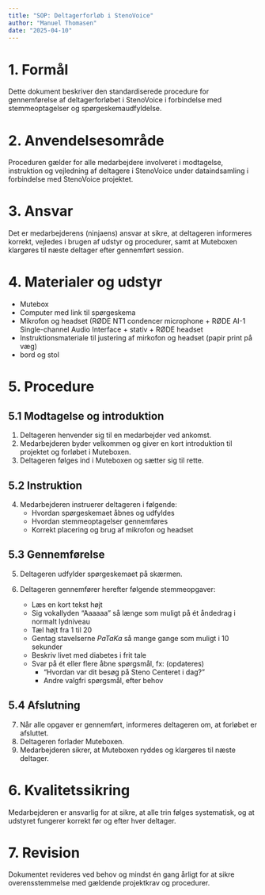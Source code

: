```yaml
---
title: "SOP: Deltagerforløb i StenoVoice"
author: "Manuel Thomasen"
date: "2025-04-10"
---
```


# 1. Formål

Dette dokument beskriver den standardiserede procedure for gennemførelse af deltagerforløbet i StenoVoice i forbindelse med stemmeoptagelser og spørgeskemaudfyldelse.

# 2. Anvendelsesområde

Proceduren gælder for alle medarbejdere involveret i modtagelse, instruktion og vejledning af deltagere i StenoVoice under dataindsamling i forbindelse med StenoVoice projektet.

# 3. Ansvar

Det er medarbejderens (ninjaens) ansvar at sikre, at deltageren informeres korrekt, vejledes i brugen af udstyr og procedurer, samt at Muteboxen klargøres til næste deltager efter gennemført session.

# 4. Materialer og udstyr

- Mutebox 
- Computer med link til spørgeskema  
- Mikrofon og headset (RØDE NT1 condencer microphone + RØDE AI-1 Single-channel Audio Interface + stativ + RØDE headset
- Instruktionsmateriale til justering af mirkofon og headset (papir print på væg)
- bord og stol

# 5. Procedure

## 5.1 Modtagelse og introduktion

1. Deltageren henvender sig til en medarbejder ved ankomst.  
2. Medarbejderen byder velkommen og giver en kort introduktion til projektet og forløbet i Muteboxen.  
3. Deltageren følges ind i Muteboxen og sætter sig til rette.  

## 5.2 Instruktion

4. Medarbejderen instruerer deltageren i følgende:
   - Hvordan spørgeskemaet åbnes og udfyldes  
   - Hvordan stemmeoptagelser gennemføres  
   - Korrekt placering og brug af mikrofon og headset  

## 5.3 Gennemførelse

5. Deltageren udfylder spørgeskemaet på skærmen.  
6. Deltageren gennemfører herefter følgende stemmeopgaver:

   - Læs en kort tekst højt  
   - Sig vokallyden "Aaaaaa" så længe som muligt på ét åndedrag i normalt lydniveau  
   - Tæl højt fra 1 til 20  
   - Gentag stavelserne *PaTaKa* så mange gange som muligt i 10 sekunder  
   - Beskriv livet med diabetes i frit tale  
   - Svar på ét eller flere åbne spørgsmål, fx: (opdateres)
     - "Hvordan var dit besøg på Steno Centeret i dag?"  
     - Andre valgfri spørgsmål, efter behov  

## 5.4 Afslutning

7. Når alle opgaver er gennemført, informeres deltageren om, at forløbet er afsluttet.  
8. Deltageren forlader Muteboxen.  
9. Medarbejderen sikrer, at Muteboxen ryddes og klargøres til næste deltager.

# 6. Kvalitetssikring

Medarbejderen er ansvarlig for at sikre, at alle trin følges systematisk, og at udstyret fungerer korrekt før og efter hver deltager.

# 7. Revision

Dokumentet revideres ved behov og mindst én gang årligt for at sikre overensstemmelse med gældende projektkrav og procedurer.

